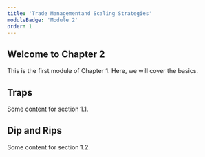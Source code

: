 ```yaml
---
title: 'Trade Managementand Scaling Strategies'
moduleBadge: 'Module 2'
order: 1
---
```


## Welcome to Chapter 2

This is the first module of Chapter 1. Here, we will cover the basics.

## Traps

Some content for section 1.1.

## Dip and Rips

Some content for section 1.2.
